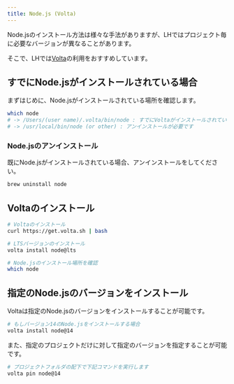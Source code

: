 ```yaml
---
title: Node.js (Volta)
---
```


Node.jsのインストール方法は様々な手法がありますが、LHではプロジェクト毎に必要なバージョンが異なることがあります。

そこで、LHでは[Volta](https://volta.sh/)の利用をおすすめしています。


## すでにNode.jsがインストールされている場合

まずはじめに、Node.jsがインストールされている場所を確認します。

```bash
which node
# -> /Users/(user name)/.volta/bin/node : すでにVoltaがインストールされています
# -> /usr/local/bin/node (or other) : アンインストールが必要です
```


### Node.jsのアンインストール

既にNode.jsがインストールされている場合、アンインストールをしてください。

```bash
brew uninstall node
```


## Voltaのインストール

```bash
# Voltaのインストール
curl https://get.volta.sh | bash

# LTSバージョンのインストール
volta install node@lts

# Node.jsのインストール場所を確認
which node
```


## 指定のNode.jsのバージョンをインストール

Voltaは指定のNode.jsのバージョンをインストールすることが可能です。

```bash
# もしバージョン14のNode.jsをインストールする場合
volta install node@14
```

また、指定のプロジェクトだけに対して指定のバージョンを指定することが可能です。

```bash
# プロジェクトフォルダの配下で下記コマンドを実行します
volta pin node@14
```